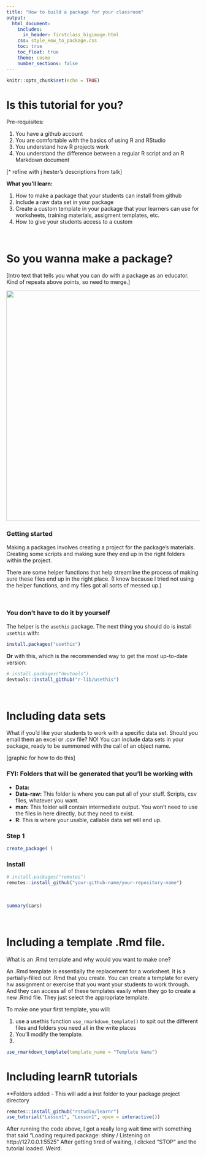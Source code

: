 ```yaml
---
title: "How to build a package for your classroom"
output: 
  html_document:
    includes:
      in_header: firstclass_bigimage.html
    css: style_How_to_package.css
    toc: true
    toc_float: true
    theme: cosmo
    number_sections: false
---
```


```r
knitr::opts_chunk$set(echo = TRUE)
```
# Is this tutorial for you?
Pre-requisites:

1) You have a github account
2) You are comfortable with the basics of using R and RStudio
3) You understand how R projects work
4) You understand the difference between a regular R script and an R Markdown document

[^ refine with j hester's descriptions from talk]

**What you'll learn:**

1) How to make a package that your students can install from github
2) Include a raw data set in your package
3) Create a custom template in your package that your learners can use for worksheets, training materials, assigment templates, etc.
4) How to give your students access to a custom 

<br>

# So you wanna make a package?

[Intro text that tells you what you can do with a package as an educator. Kind of repeats above points, so need to merge.]

<center>![](Box.jpg){width=600px}</center>


### Getting started



Making a packages involves creating a project for the package's materials. Creating some scripts and making sure they end up in the right folders within the project. 

There are some helper functions that help streamline the process of making sure these files end up in the right place. (I know because I tried not using the helper functions, and my files got all sorts of messed up.)

<br>

### You don't have to do it by yourself 
The helper is the `usethis` package. The next thing you should do is install `usethis` with:

```r
install.packages("usethis")
```
 
 
 **Or** with this, which is the recommended way to get the most up-to-date version:
 
 
```r
# install.packages("devtools")
devtools::install_github("r-lib/usethis")
```

<br>




# Including data sets
What if you'd like your students to work with a specific data set. Should you email them an excel or .csv file? NO! You can include data sets in your package, ready to be summoned with the call of an object name.  

[graphic for how to do this]

### FYI: Folders that will be generated that you'll be working with

- **Data:** 
- **Data-raw:** This folder is where you can put all of your stuff. Scripts, csv files, whatever you want. 
- **man:** This folder will contain intermediate output. You won't need to use the files in here directly, but they need to exist.
- **R**: This is where your usable, callable data set will end up.

### Step 1

```r
create_package( )

```



### Install
```r
# install.packages("remotes")
remotes::install_github("your-github-name/your-repository-name")

```

<br>

```r
summary(cars)
```

<br>



# Including a template .Rmd file. 

What is an .Rmd template and why would you want to make one?

An .Rmd template is essentially the replacement for a worksheet. It is a partially-filled out .Rmd that you create. You can create a template for every hw assignment or exercise that you want your students to work through. And they can access all of these templates easily when they go to create a new .Rmd file. They just select the appropriate template. 

To make one your first template, you will:

1) use a usethis function `use_rmarkdown_template()` to spit out the different files and folders you need all in the write places
2) You'll modify the template.
3) 

```r

use_rmarkdown_template(template_name = "Template Name")

```

# Including learnR tutorials

**Folders added
- This will add a inst folder to your package project directory

```r
remotes::install_github("rstudio/learnr")
use_tutorial("Lesson1", "Lesson1", open = interactive())
```

After running the code above, I got a really long wait time with something that said "Loading required package: shiny / Listening on http://127.0.0.1:5525" After getting tired of waiting, I clicked "STOP" and the tutorial loaded. Weird.

